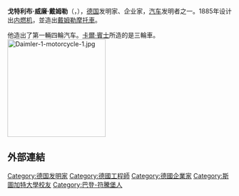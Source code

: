 {{Infobox person
| name = 戈特利布·戴姆勒
| original_name = {{lang|de|Gottlieb Daimler}}
| image = gottliebdaimler1.jpg
| alt = 
| caption = 戈特利布·戴姆勒像
| birth_date = {{Birth date|1834|03|17}}
| birth_place = {{flag|符騰堡王國}}[[绍恩多夫|绍恩多夫]]
| death_date = {{Death date and age|1900|03|06|1834|03|17}}
| death_place = {{flag|德意志帝國}}[[符騰堡王國|符騰堡]][[斯圖加特|斯圖加特]]{{link-de|巴特坎施塔特|Bad Cannstatt}}|
| nationality = 德國
| other_names = 
| known_for = {{le|戴姆勒引擎公司|Daimler Motoren Gesellschaft}}
| occupation = 工程師、企業家、汽車先驅
}}
'''戈特利布·威廉·戴姆勒'''（{{lang-de|Gottlieb Wilhelm Daimler}}，{{bd|1834年|3月17日|1900年|3月6日|catIdx=D}}），[[德国|德国]]发明家、企业家，[[汽车|汽车]]发明者之一。1885年设计出[[内燃机|内燃机]]，並造出[[戴姆勒摩托車|戴姆勒摩托車]]。

他造出了第一輛四輪汽车。[[卡爾·賓士|卡爾·賓士]]所造的是三輪車。
[[File:Daimler-1-motorcycle-1.jpg|220px]]

==外部連結==
{{commons|Gottlieb Daimler}}




{{Authority control}}
{{德國人物小作品}}
{{DEFAULTSORT:Daimler, Gottlieb}}
[[Category:德国发明家|Category:德国发明家]]
[[Category:德國工程師|Category:德國工程師]]
[[Category:德國企業家|Category:德國企業家]]
[[Category:斯圖加特大學校友|Category:斯圖加特大學校友]]
[[Category:巴登-符騰堡人|Category:巴登-符騰堡人]]